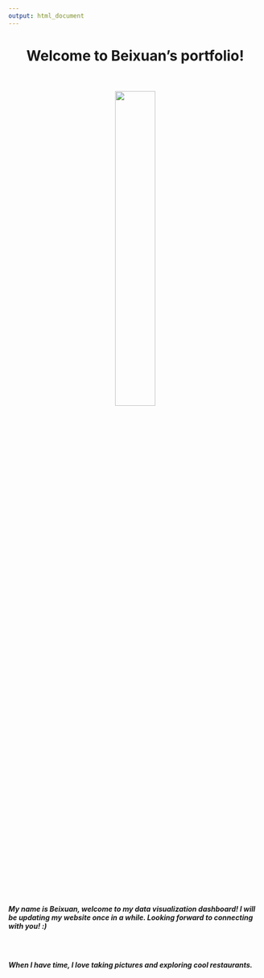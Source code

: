 ---
output: html_document
---


<h1><center>Welcome to Beixuan's portfolio!</center></h1>
<br class="line-break">
<br class="line-break">
<center><img src="gtown.jpg" style="width:40%"></center>
<br class="line-break">
<br class="line-break">
<h5>My name is Beixuan, welcome to my data visualization dashboard! I will be updating my website once in a while. Looking forward to connecting with you! :) </h5>
<br class="line-break">
<h5>When I have time, I love taking pictures and exploring cool restaurants.</h5>

